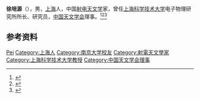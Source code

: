 '''徐培源'''（{{bd|1935年|}}），男，[[上海|上海]]人，中国[[射电天文学|射电天文学]]家，曾任[[上海科学技术大学|上海科学技术大学]]电子物理研究所所长、研究员，[[中国天文学会|中国天文学会]]理事。<ref>{{Cite book|title=中华当代文化名人大辞典|author=张品兴, 殷登祥, 陈有进等主编|publisher=中国广播电视出版社|year=1992|isbn=9787504315137|location=北京|pages=}}</ref><ref>{{Cite book|title=中国科学技术专家传略 • 理学编 天文学卷 一|author=中国科学技术协会编|publisher=中国科学技术出版社|year=2005|isbn=|location=北京|pages=}}</ref><ref>{{cite book|title=中国普通高等学校教授人名录|author=《中国普通高等学校教授人名录》编写组编|publisher=高等教育出版社|year=1988|isbn=7040006162|location=北京|page=}}</ref>

== 参考资料 ==
{{reflist}}

{{中国人物小作品}}
{{Navboxes
| title  = 徐培源在[[中国天文学会|中国天文学会]]的职务
| list1  =
{{中国天文学会第四届理事会}}
}}

{{Authority control}}
{{DEFAULTSORT:Xu徐}}
[[Category:徐姓|Pei]]
[[Category:上海人|Category:上海人]]
[[Category:南京大学校友|Category:南京大学校友]]
[[Category:射電天文學家|Category:射電天文學家]]
[[Category:上海科学技术大学教授|Category:上海科学技术大学教授]]
[[Category:中国天文学会理事|Category:中国天文学会理事]]